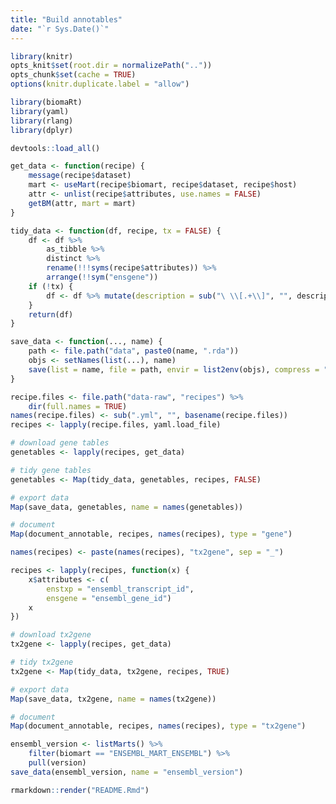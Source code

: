 ```yaml
---
title: "Build annotables"
date: "`r Sys.Date()`"
---
```


```r
library(knitr)
opts_knit$set(root.dir = normalizePath(".."))
opts_chunk$set(cache = TRUE)
options(knitr.duplicate.label = "allow")

library(biomaRt)
library(yaml)
library(rlang)
library(dplyr)

devtools::load_all()
```

```r
get_data <- function(recipe) {
    message(recipe$dataset)
    mart <- useMart(recipe$biomart, recipe$dataset, recipe$host)
    attr <- unlist(recipe$attributes, use.names = FALSE)
    getBM(attr, mart = mart)
}

tidy_data <- function(df, recipe, tx = FALSE) {
    df <- df %>%
        as_tibble %>%
        distinct %>%
        rename(!!!syms(recipe$attributes)) %>%
        arrange(!!sym("ensgene"))
    if (!tx) {
        df <- df %>% mutate(description = sub("\ \\[.+\\]", "", description, perl = TRUE))
    }
    return(df)
}

save_data <- function(..., name) {
    path <- file.path("data", paste0(name, ".rda"))
    objs <- setNames(list(...), name)
    save(list = name, file = path, envir = list2env(objs), compress = "xz")
}
```

```r
recipe.files <- file.path("data-raw", "recipes") %>%
    dir(full.names = TRUE)
names(recipe.files) <- sub(".yml", "", basename(recipe.files))
recipes <- lapply(recipe.files, yaml.load_file)
```

```r
# download gene tables
genetables <- lapply(recipes, get_data)

# tidy gene tables
genetables <- Map(tidy_data, genetables, recipes, FALSE)

# export data
Map(save_data, genetables, name = names(genetables))

# document
Map(document_annotable, recipes, names(recipes), type = "gene")
```

```r
names(recipes) <- paste(names(recipes), "tx2gene", sep = "_")

recipes <- lapply(recipes, function(x) {
    x$attributes <- c(
        enstxp = "ensembl_transcript_id",
        ensgene = "ensembl_gene_id")
    x
})

# download tx2gene
tx2gene <- lapply(recipes, get_data)

# tidy tx2gene
tx2gene <- Map(tidy_data, tx2gene, recipes, TRUE)

# export data
Map(save_data, tx2gene, name = names(tx2gene))

# document
Map(document_annotable, recipes, names(recipes), type = "tx2gene")
```

```r
ensembl_version <- listMarts() %>%
    filter(biomart == "ENSEMBL_MART_ENSEMBL") %>%
    pull(version)
save_data(ensembl_version, name = "ensembl_version")
```

```r
rmarkdown::render("README.Rmd")
```
